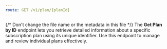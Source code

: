 ```yaml
---
route: GET /v1/plan/{planId}
---
```


{/* Don't change the file name or the metadata in this file */}
The **Get Plan by ID** endpoint lets you retrieve detailed information about a specific subscription plan using its unique identifier. Use this endpoint to manage and review individual plans effectively.

